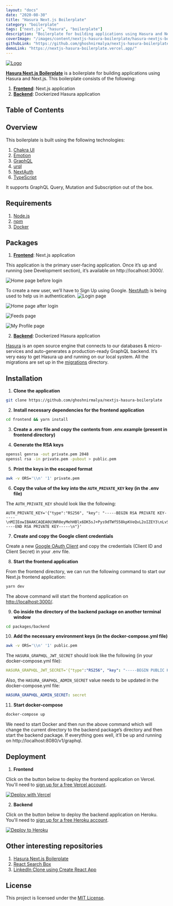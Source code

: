 ```yaml
---
layout: "docs"
date: "2020-08-30"
title: "Hasura Next.js Boilerplate"
category: "boilerplate"
tags: ["next.js", "hasura", "boilerplate"]
description: "Boilerplate for building applications using Hasura and Next.js."
coverImage: "/images/content/nextjs-hasura-boilerplate/hasura-nextjs-boilerplate.png"
githubLink: "https://github.com/ghoshnirmalya/nextjs-hasura-boilerplate"
demoLink: "https://nextjs-hasura-boilerplate.vercel.app/"
---
```


[![Logo](/images/content/nextjs-hasura-boilerplate/hasura-nextjs-boilerplate.png)](https://github.com/ghoshnirmalya/nextjs-hasura-boilerplate)

[**Hasura Next.js Boilerplate**](https://github.com/ghoshnirmalya/nextjs-hasura-boilerplate) is a boilerplate for building applications using Hasura and Next.js. This boilerplate consists of the following:

1. [**Frontend**](https://github.com/ghoshnirmalya/nextjs-hasura-boilerplate/tree/master/frontend): Next.js application
2. [**Backend**](https://github.com/ghoshnirmalya/nextjs-hasura-boilerplate/tree/master/backend): Dockerized Hasura application

## Table of Contents

## Overview

This boilerplate is built using the following technologies:

1. [Chakra UI](https://chakra-ui.com/)
2. [Emotion](https://emotion.sh/)
3. [GraphQL](https://graphql.org/)
4. [urql](https://formidable.com/open-source/urql/)
5. [NextAuth](https://next-auth.js.org/)
6. [TypeScript](https://www.typescriptlang.org/)

It supports GraphQL Query, Mutation and Subscription out of the box.

## Requirements

1. [Node.js](https://nodejs.org/)
2. [npm](https://www.npmjs.com/)
3. [Docker](https://www.docker.com/)

## Packages

1. [**Frontend**](https://github.com/ghoshnirmalya/nextjs-hasura-boilerplate/tree/master/frontend): Next.js application

This application is the primary user-facing application. Once it’s up and running (see Development section), it’s available on http://localhost:3000/.

![Home page before login](/images/content/nextjs-hasura-boilerplate/1.png)

To create a new user, we’ll have to Sign Up using Google. [NextAuth](https://next-auth.js.org/) is being used to help us in authentication.
![Login page](/images/content/nextjs-hasura-boilerplate/2.png)

![Home page after login](/images/content/nextjs-hasura-boilerplate/3.png)

![Feeds page](/images/content/nextjs-hasura-boilerplate/4.png)

![My Profile page](/images/content/nextjs-hasura-boilerplate/5.png)

2. [**Backend**](https://github.com/ghoshnirmalya/nextjs-hasura-boilerplate/tree/master/backend): Dockerized Hasura application

[Hasura](https://hasura.io/) is an open source engine that connects to our databases & micro-services and auto-generates a production-ready GraphQL backend. It’s very easy to get Hasura up and running on our local system. All the migrations are set up in the [migrations](https://github.com/ghoshnirmalya/nextjs-hasura-trello-clone/tree/master/packages/backend/migrations) directory.

## Installation

1. **Clone the application**

```bash
git clone https://github.com/ghoshnirmalya/nextjs-hasura-boilerplate
```

2. **Install necessary dependencies for the frontend application**

```bash
cd frontend && yarn install
```

3. **Create a .env file and copy the contents from .env.example (present in frontend directory)**

4. **Generate the RSA keys**

```bash
openssl genrsa -out private.pem 2048
openssl rsa -in private.pem -pubout > public.pem
```

5. **Print the keys in the escaped format**

```bash
awk -v ORS='\\n' '1' private.pem
```

6. **Copy the value of the key into the `AUTH_PRIVATE_KEY` key (in the .env file)**

The `AUTH_PRIVATE_KEY` should look like the following:

```yml:frontend/.env
AUTH_PRIVATE_KEY='{"type":"RS256", "key": "-----BEGIN RSA PRIVATE KEY-----\nMIIEowIBAAKCAQEA0U3NR0eyMehHBlx6DK5sJ+Pys9dTWf558kpKVeQvL2oIZEY3\nLvS3/jdrIm/dU4WrIGPki1r/AWXQAyBZ2FKnZROcUWN0IqdmxrC5zTDymuscqhKX\nqxjSwrwOVWHc+zWWmXCQGmDdoCokXd9ZW66nA0BN66MdMC2+d5GrZdKUF305dpzT\nUdzDE12/XwOEUalCM0703eGu8zFwutLYc3+vf2CFOQ1z+rvDQD4N2aZABKTxZRtE\nkMHljnoyKlF9rljNzT/5N8YQE7qn4pBh6CMa1zcSilk9nhgl55n/Kjn2xMieWdIa\nlaOEKw1LqqIjiT1ESkAKfPaIoSSnmTaYy78gbwIDAQABAoIBAF+3t+AYLqraMdj7\n46j2/2lCupR6LZkjYntmdBZRky6YzBunbMchjR9KEsmd5Na0c20NodAFHkdyWy2C\n1vOx4PG9hShHVi4e5kaJPX9UGi60xNgWRpwtbv01aUysw5VyjVvAeXZGxDPh8d2o\nLcJa3fADsV7IqqmE0ez2hi67nZQbkbEUbKs7aGfCE6srCfjCfOadfNnto9+7qDjJ\nnd4rK18H1rBSLTqj4T7wd1K8THgo25vjEuVRbGsEVrNB/B1Dz0pdOqhqukzixfcS\nVL/7uYDXehLasmUQu2VtMFsLqDpAbQgvpoNnzeZuB0WARvygSi/n4t+pCi84hXXe\na1m/01kCgYEA6+i5FwJAPxe2oCc0iignHjA20itTalyUhgJrLa8tTs721GJ3ku0A\n/EJVgmoNOLCQnZMldWvEDGmf6QuaWitq8ZWK/0BmHrEjbDA7m1fPdf3hrNx6eH/i\nazxjAoWA/u0yZg6QvUC7hSOO6WEpFYGuc2+/mHlnm5RLdL3QNIlHyyUCgYEA4yEI\n2deZ9MgmxbnFc76u7VhT1lc1MHpuAcDR3hqKT9xH2fTBaTDpVqeFbQJR5Hu+ZqgT\nL3+zV5kzIz3RaNMGN1IaxDEEx+tDnL9aw8sqawauWZtp7W2EeFvtP8uhHiBWpqVl\nvus6Gpl6hpNg6X96vHRcW+mB13I/h5YWA25EEwMCgYA5YbkrvJNuBVGZsQ+Zj1y8\nfhPHmVxH4c8KranuSc7mfXcSgAT/ywBTW7s65prisCfs/C6/WgAs2MBZykW4Kxlv\nO+W8Yqi0THgGR9En3vsKgz+ScWqkxs6HMQAQS/LtjzqUEnToY8d5AgYwBD8fCRUq\n5QKgjt9Bu5eDBOyQ6td4tQKBgBtDrOdRfTaoDBdyHGSvgBoXn0C8iTL/j1MAjXDG\n6NF7VNiyC8GP0ILJazfRrnjp7cou5Nav0pxyVHQniIq3wihD39irNbK16BDZ25Bj\nQ/1C+Qzing2VNvCnwEwHKpkOMrigZB1N6VSmFdIvwNNmrRoQMcIKvr5ZBY1GE/Bn\nfR53AoGBAIXaWIoDW5d9XwFa8HdxkgMPyLlizckZKyXASYEGWD2VU8P1NwA/bZ1t\nymioQPRJymTBfUL6E44Ebwx25DezjYEun1yqouZ+WZBlsEYtssffzTs2IocZ6aCN\nYfzt3orUEI/rWbRSqYFEuOntzzf3a7r3MtDU41e7iXcNkRSxCAIV\n-----END RSA PRIVATE KEY-----\n"}'
```

7. **Create and copy the Google client credentials**

Create a new [Google OAuth Client](https://console.developers.google.com/apis/credentials/oauthclient) and copy the credentials (Client ID and Client Secret) in your .env file.

8. **Start the frontend application**

From the frontend directory, we can run the following command to start our Next.js frontend application:

```bash
yarn dev
```

The above command will start the frontend application on [http://localhost:3000/](http://localhost:3000).

9. **Go inside the directory of the backend package on another terminal window**

```bash
cd packages/backend
```

10. **Add the necessary environment keys (in the docker-compose.yml file)**

```bash
awk -v ORS='\\n' '1' public.pem
```

The `HASURA_GRAPHQL_JWT_SECRET` should look like the following (in your docker-compose.yml file):

```yml:backend/docker-compose.yml
HASURA_GRAPHQL_JWT_SECRET='{"type":"RS256", "key": "-----BEGIN PUBLIC KEY-----\nMIIBIjANBgkqhkiG9w0BAQEFAAOCAQ8AMIIBCgKCAQEA0U3NR0eyMehHBlx6DK5s\nJ+Pys9dTWf558kpKVeQvL2oIZEY3LvS3/jdrIm/dU4WrIGPki1r/AWXQAyBZ2FKn\nZROcUWN0IqdmxrC5zTDymuscqhKXqxjSwrwOVWHc+zWWmXCQGmDdoCokXd9ZW66n\nA0BN66MdMC2+d5GrZdKUF305dpzTUdzDE12/XwOEUalCM0703eGu8zFwutLYc3+v\nf2CFOQ1z+rvDQD4N2aZABKTxZRtEkMHljnoyKlF9rljNzT/5N8YQE7qn4pBh6CMa\n1zcSilk9nhgl55n/Kjn2xMieWdIalaOEKw1LqqIjiT1ESkAKfPaIoSSnmTaYy78g\nbwIDAQAB\n-----END PUBLIC KEY-----\n"}'
```

Also, the `HASURA_GRAPHQL_ADMIN_SECRET` value needs to be updated in the docker-compose.yml file:

```yml:backend/docker-compose.yml
HASURA_GRAPHQL_ADMIN_SECRET: secret
```

11. **Start docker-compose**

```bash
docker-compose up
```

We need to start Docker and then run the above command which will change the current directory to the backend package’s directory and then start the backend package. If everything goes well, it’ll be up and running on http://localhost:8080/v1/graphql.

## Deployment

1. **Frontend**

Click on the button below to deploy the frontend application on Vercel. You'll need to [sign up for a free Vercel account](https://vercel.com/signup/).

[![Deploy with Vercel](https://vercel.com/button)](https://vercel.com/import/git?s=https%3A%2F%2Fgithub.com%2Fghoshnirmalya%2Fnextjs-hasura-boilerplate%2Ftree%2Fmaster%2Ffrontend&env=NEXT_PUBLIC_API_URL,NEXT_PUBLIC_WS_URL,DATABASE_URL,AUTH_PRIVATE_KEY,EMAIL_SERVER,EMAIL_FROM,NEXTAUTH_URL,GOOGLE_CLIENT_ID,GOOGLE_CLIENT_SECRET&project-name=nextjs-hasura-boilerplate&repo-name=nextjs-hasura-boilerplate)

2. **Backend**

Click on the button below to deploy the backend application on Heroku. You'll need to [sign up for a free Heroku account](https://signup.heroku.com/).

[![Deploy to
Heroku](https://www.herokucdn.com/deploy/button.svg)](https://heroku.com/deploy?template=https://github.com/ghoshnirmalya/nextjs-hasura-boilerplate)

## Other interesting repositories

1. [Hasura Next.js Boilerplate](https://github.com/ghoshnirmalya/nextjs-hasura-trello-clone)
2. [React Search Box](https://github.com/ghoshnirmalya/react-search-box)
3. [LinkedIn Clone using Create React App](https://github.com/ghoshnirmalya/linkedin-clone-react-frontend)

## License

This project is licensed under the [MIT License](https://opensource.org/licenses/MIT).
